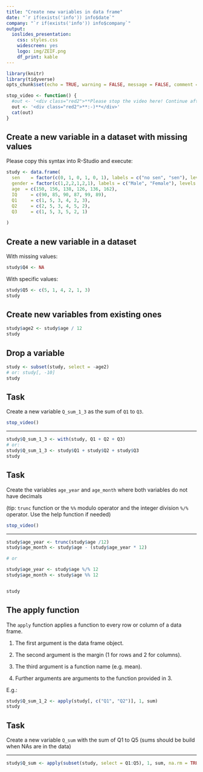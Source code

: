```yaml
---
title: "Create new variables in data frame"
date: "`r if(exists('info')) info$date`"
company: "`r if(exists('info')) info$company`"
output:
  ioslides_presentation: 
    css: styles.css
    widescreen: yes
    logo: img/ZEIF.png
    df_print: kable
---
```


```r
library(knitr)
library(tidyverse)
opts_chunk$set(echo = TRUE, warning = FALSE, message = FALSE, comment = "")

stop_video <- function() {
  #out <- '<div class="red2">**Please stop the video here! Continue after completing the task!**</div>'
  out <- '<div class="red2">**:-)**</div>'
  cat(out)
}


```

## Create a new variable in a dataset with missing values

Please copy this syntax into R-Studio and execute:

```r
study <- data.frame(
  sen    = factor(c(0, 1, 0, 1, 0, 1), labels = c("no sen", "sen"), levels = 0:1),
  gender = factor(c(1,2,2,1,2,1), labels = c("Male", "Female"), levels = 1:2),
  age  = c(150, 156, 138, 126, 136, 162),
  IQ     = c(90, 85, 90, 87, 99, 89),
  Q1     = c(1, 5, 3, 4, 2, 3),
  Q2     = c(2, 5, 3, 4, 5, 2),
  Q3     = c(1, 5, 3, 5, 2, 1)
  
)
```


## Create a new variable in a dataset {.smaller}

With missing values:

```r
study$Q4 <- NA
```

With specific values:

```r
study$Q5 <- c(5, 1, 4, 2, 1, 3)
study
```

## Create new variables from existing ones

```r
study$age2 <- study$age / 12
study
```

## Drop a variable


```r
study <- subset(study, select = -age2)
# or: study[, -10]
study

```


## Task

Create a new variable `Q_sum_1_3` as the sum of `Q1` to `Q3`.


```r
stop_video()
```

---

```r
study$Q_sum_1_3 <- with(study, Q1 + Q2 + Q3)
# or:
study$Q_sum_1_3 <- study$Q1 + study$Q2 + study$Q3
study
```


## Task

Create the variables `age_year` and `age_month` where both variables do not have decimals 

(tip: `trunc` function or the `%%` modulo operator and the integer division `%/%` operator. Use the help function if needed)


```r
stop_video()
```

---

```r
study$age_year <- trunc(study$age /12)
study$age_month <- study$age - (study$age_year * 12)

# or

study$age_year <- study$age %/% 12
study$age_month <- study$age %% 12


study
```

## The apply function {.smaller}

The `apply` function applies a function to every row or column of a data frame.

1. The first argument is the data frame object.

2. The second argument is the margin (1 for rows and 2 for columns).

3. The third argument is a function name (e.g. mean).

4. Further arguments are arguments to the function provided in 3.


E.g.:

```r
study$Q_sum_1_2 <- apply(study[, c("Q1", "Q2")], 1, sum)
study
```



## Task

Create a new variable `Q_sum` with the sum of Q1 to Q5 (sums should be build when NAs are in the data)

---

```r
study$Q_sum <- apply(subset(study, select = Q1:Q5), 1, sum, na.rm = TRUE)

```


